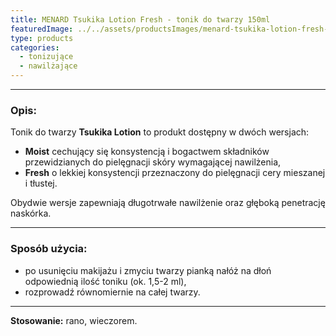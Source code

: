 ```yaml
---
title: MENARD Tsukika Lotion Fresh - tonik do twarzy 150ml
featuredImage: ../../assets/productsImages/menard-tsukika-lotion-fresh-tonik-do-twarzy-150ml.png
type: products
categories:
  - tonizujące
  - nawilżające
---
```



<Tsukika />

---

<h3>Opis:</h3>

Tonik do twarzy **Tsukika Lotion** to produkt dostępny w dwóch wersjach:

- **Moist** cechujący się konsystencją i bogactwem składników przewidzianych do pielęgnacji skóry wymagającej nawilżenia,
- **Fresh** o lekkiej konsystencji przeznaczony do pielęgnacji cery mieszanej i tłustej.

Obydwie wersje zapewniają długotrwałe nawilżenie oraz głęboką penetrację naskórka.

---

### Sposób użycia:

- po usunięciu makijażu i zmyciu twarzy pianką nałóż na dłoń odpowiednią ilość toniku (ok. 1,5-2 ml),
- rozprowadź równomiernie na całej twarzy.

---

**Stosowanie:** rano, wieczorem.
